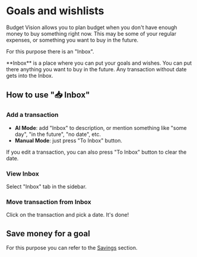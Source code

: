 
# Goals and wishlists

Budget Vision allows you to plan budget when you don't have enough money to buy something right now.
This may be some of your regular expenses, or something you want to buy in the future.

For this purpose there is an "Inbox".

<Callout emoji="📥">
  **Inbox** is a place where you can put your goals and wishes. You can put
  there anything you want to buy in the future.
</Callout>
<Callout type="info">Any transaction without date gets into the Inbox.</Callout>

## How to use "📥 Inbox"

<Steps>

### Add a transaction

- **AI Mode**: add "Inbox" to description, or mention something like "some day", "in the future", "no date", etc.
- **Manual Mode**: just press "To Inbox" button.

If you edit a transaction, you can also press "To Inbox" button to clear the date.

### View Inbox

Select "Inbox" tab in the sidebar.

### Move transaction from Inbox

Click on the transaction and pick a date. It's done!

</Steps>

## Save money for a goal

For this purpose you can refer to the [Savings](/how-to-deal-with/savings) section.

